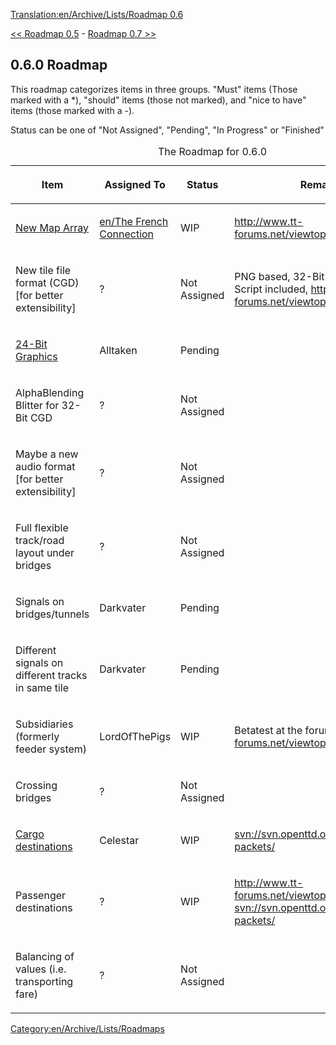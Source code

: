 [[Translation:en/Archive/Lists/Roadmap 0.6]]
[[Category:en/Archive/Lists/Roadmaps]]

[[en/Archive/Lists/Roadmap 0.5|<< Roadmap 0.5]] - [[en/Archive/Lists/Roadmap 0.7|Roadmap 0.7 >>]]
== 0.6.0 Roadmap ==

This roadmap categorizes items in three groups. "Must" items (Those marked with a *), "should" items (those not marked), and "nice to have" items (those marked with a -).

Status can be one of "Not Assigned", "Pending", "In Progress" or "Finished" 

{| border="1"
|+ The Roadmap for 0.6.0
|-
! Item !! Assigned To !! Status !! Remarks
|-
|[[en/MapRewriteProgress|New Map Array]] || [[en/The French Connection]] 
!class="wip" | WIP || http://www.tt-forums.net/viewtopic.php?t=23358
|-
|New tile file format (CGD) [for better extensibility] || ?
!class="unclaimed" | Not Assigned || PNG based, 32-Bit Color [RGBA], Script included, http://www.tt-forums.net/viewtopic.php?t=7912
|-
|[[en/Development/NewGRF/Main Page|24-Bit Graphics]] || Alltaken
!class="claimed" | Pending || 
|-
|AlphaBlending Blitter for 32-Bit CGD || ?
!class="unclaimed" | Not Assigned || 
|-
|Maybe a new audio format [for better extensibility] || ?
!class="unclaimed" | Not Assigned || 
|-
|Full flexible track/road layout under bridges || ?
!class="unclaimed" | Not Assigned || 
|-
|Signals on bridges/tunnels || Darkvater 
!class="claimed" | Pending || 
|-
|Different signals on different tracks in same tile || Darkvater
!class="claimed" | Pending ||
|-
|Subsidiaries (formerly feeder system) || LordOfThePigs
!class="wip" | WIP || Betatest at the forum
http://www.tt-forums.net/viewtopic.php?t=11942
|-
|Crossing bridges || ?
!class="unclaimed" | Not Assigned || 
|-
|[[en/Cargo Packets|Cargo destinations]] || Celestar
!class="wip" | WIP || svn://svn.openttd.org/branch/cargo-packets/
|-
|Passenger destinations || ?
!class="wip" | WIP || http://www.tt-forums.net/viewtopic.php?t=9201
svn://svn.openttd.org/branch/cargo-packets/
|-
|Balancing of values (i.e. transporting fare) || ?
!class="unclaimed" | Not Assigned || 
|}